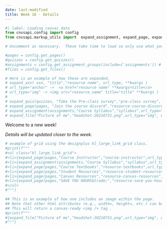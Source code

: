 ```yaml
---
date: last-modified
title: Week 16 - Details
---
```


```python
#| label: Loading canvas data
from cnvsapi.config import config
from cnvsapi.markup_utils import  expand_assignment, expand_page, expand_quiz, expand_file

# Uncomment as necessary.  These take time to load so only use what you need.

#pages = config.get_pages()
#quizzes = config.get_quizzes()
#assignments = config.get_assignment_groups(include=['assignments']) # from Canvas
#files = config.get_files()

# Here is an example of how these are expanded.
# expand_xxx( xxx, "title","resource name", url_type, **kwargs )
# url_type="anchor" ->  <a href="resource name" **kwargs>title</a>
# url_type="img" -> <img src="resource_name" title="title" **kwargs )
#
# expand_quiz(quizzes, "Take the Pre-class survey","pre-class survey", url_type="anchor", target="_blank")
# expand_page(pages, "Join the course discord","resource-course-discord", url_type="anchor", target="_blank")
# expand_assignment(assignments,"Course Syllabus","syllabus",url_type="anchor")
# expand_file("Picture of me","headshot-20210731.png",url_type="img", width="200px")

```

<p class="lead">Welcome to a new week!</p>

*Details will be updated closer to the week.*


```python
# example of grid using the designplus kl_large_link_grid class.
#print(f"""
#<ul class="kl_large_link_grid">
#<li>{expand_page(pages,"Course Instructor","course-instructor",url_type="anchor")}</li>
#<li>{expand_assignment(assignments,"Course Syllabus","syllabus",url_type="anchor")}</li>
#<li>{expand_page(pages,"Course Textbooks","resource-textbooks",url_type="anchor")}</li>
#<li>{expand_page(pages,"Student Resources","resource-student-resources",url_type="anchor")}</li>
#<li>{expand_page(pages,"Canvas Resources","resource-canvas-resources",url_type="anchor")}</li>
#<li>{expand_page(pages,"SAVE YOU HOURS&trade;","resource-save-you-hours",url_type="anchor")}</li>
#</ul>
#""")
```

```python
## This is an example of how one includes an image within the page.
## Note that other html attributes (e.g., width=, height=, etc.) can be added
## This will return a canvas-ready <img /> tag .
#print(f"""
#{expand_file("Picture of me","headshot-20210731.png",url_type="img", width="200px")}
#""")
```